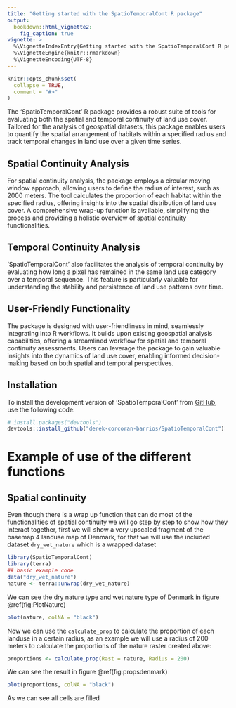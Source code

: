 ```yaml
---
title: "Getting started with the SpatioTemporalCont R package"
output:
  bookdown::html_vignette2:
    fig_caption: true
vignette: >
  %\VignetteIndexEntry{Getting started with the SpatioTemporalCont R package}
  %\VignetteEngine{knitr::rmarkdown}
  %\VignetteEncoding{UTF-8}
---
```


```r
knitr::opts_chunk$set(
  collapse = TRUE,
  comment = "#>"
)
```


The 'SpatioTemporalCont' R package provides a robust suite of tools for evaluating both the spatial and temporal continuity of land use cover. Tailored for the analysis of geospatial datasets, this package enables users to quantify the spatial arrangement of habitats within a specified radius and track temporal changes in land use over a given time series.

## Spatial Continuity Analysis

For spatial continuity analysis, the package employs a circular moving window approach, allowing users to define the radius of interest, such as 2000 meters. The tool calculates the proportion of each habitat within the specified radius, offering insights into the spatial distribution of land use cover. A comprehensive wrap-up function is available, simplifying the process and providing a holistic overview of spatial continuity functionalities.

## Temporal Continuity Analysis

'SpatioTemporalCont' also facilitates the analysis of temporal continuity by evaluating how long a pixel has remained in the same land use category over a temporal sequence. This feature is particularly valuable for understanding the stability and persistence of land use patterns over time.

## User-Friendly Functionality

The package is designed with user-friendliness in mind, seamlessly integrating into R workflows. It builds upon existing geospatial analysis capabilities, offering a streamlined workflow for spatial and temporal continuity assessments. Users can leverage the package to gain valuable insights into the dynamics of land use cover, enabling informed decision-making based on both spatial and temporal perspectives.

## Installation

To install the development version of 'SpatioTemporalCont' from [GitHub](https://github.com/), use the following code: 

``` r
# install.packages("devtools")
devtools::install_github("derek-corcoran-barrios/SpatioTemporalCont")
```

# Example of use of the different functions

## Spatial continuity

Even though there is a wrap up function that can do most of the functionalities of spatial continuity we will go step by step to show how they interact together, first we will show a very upscaled fragment of the basemap 4 landuse map of Denmark, for that we will use the included dataset `dry_wet_nature` which is a wrapped dataset

```r
library(SpatioTemporalCont)
library(terra)
## basic example code
data("dry_wet_nature")
nature <- terra::unwrap(dry_wet_nature)
```

We can see the dry nature type and wet nature type of Denmark in figure \@ref(fig:PlotNature)

```r
plot(nature, colNA = "black")
```

Now we can use the `calculate_prop` to calculate the proportion of each landuse in a certain radius, as an example we will use a radius of 200 meters to calculate the proportions of the nature raster created above:

```r
proportions <- calculate_prop(Rast = nature, Radius = 200)

```

We can see the result in figure \@ref(fig:propsdenmark)

```r
plot(proportions, colNA = "black")

```

As we can see all cells are filled
